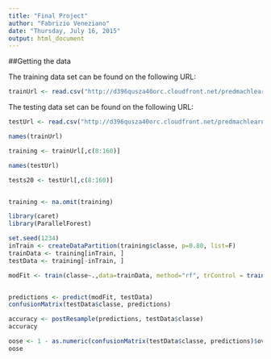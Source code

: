 ```yaml
---
title: "Final Project"
author: "Fabrizio Veneziano"
date: "Thursday, July 16, 2015"
output: html_document
---
```


##Getting the data

The training data set can be found on the following URL:

```r
trainUrl <- read.csv("http://d396qusza40orc.cloudfront.net/predmachlearn/pml-training.csv")

```


The testing data set can be found on the following URL:

```r

testUrl <- read.csv("http://d396qusza40orc.cloudfront.net/predmachlearn/pml-testing.csv")

```


```r

names(trainUrl)

training <- trainUrl[,c(8:160)]

names(testUrl)

tests20 <- testUrl[,c(8:160)]


training <- na.omit(training)

```

```r
library(caret)
library(ParallelForest)

set.seed(1234) 
inTrain <- createDataPartition(training$classe, p=0.80, list=F)
trainData <- training[inTrain, ]
testData <- training[-inTrain, ]

modFit <- train(classe~.,data=trainData, method="rf", trControl = trainControl(method = "cv"), ntree=200)



```


```r

predictions <- predict(modFit, testData)
confusionMatrix(testData$classe, predictions)

accuracy <- postResample(predictions, testData$classe)
accuracy

oose <- 1 - as.numeric(confusionMatrix(testData$classe, predictions)$overall[1])
oose

```


